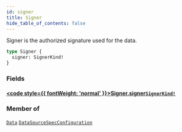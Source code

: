 ```yaml
---
id: signer
title: Signer
hide_table_of_contents: false
---
```








Signer is the authorized signature used for the data.

```graphql
type Signer {
  signer: SignerKind!
}
```


### Fields

#### [<code style={{ fontWeight: 'normal' }}>Signer.<b>signer</b></code>](#)<Bullet />[`SignerKind!`](/mainnet/api/graphql/unions/signer-kind) <Badge class="secondary" text="non-null"/> <Badge class="secondary" text="union"/>
> 
> 



### Member of

[`Data`](/mainnet/api/graphql/objects/data)  <Badge class="secondary" text="object"/><Bullet />[`DataSourceSpecConfiguration`](/mainnet/api/graphql/objects/data-source-spec-configuration)  <Badge class="secondary" text="object"/>



